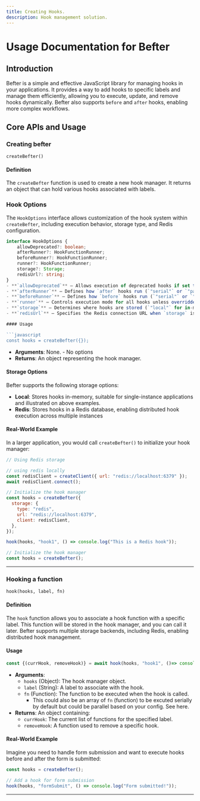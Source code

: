 ```yaml
---
title: Creating Hooks.
description: Hook management solution.
---
```


# Usage Documentation for Befter

## Introduction

Befter is a simple and effective JavaScript library for managing hooks in your applications. It provides a way to add hooks to specific labels and manage them efficiently, allowing you to execute, update, and remove hooks dynamically. Befter also supports `before` and `after` hooks, enabling more complex workflows.

## Core APIs and Usage

### Creating befter

`createBefter()`

#### Definition

The `createBefter` function is used to create a new hook manager. It returns an object that can hold various hooks associated with labels.

### Hook Options

The `HookOptions` interface allows customization of the hook system within `createBefter`, including execution behavior, storage type, and Redis configuration.

````typescript
interface HookOptions {
	allowDeprecated?: boolean;
	afterRunner?: HookFunctionRunner;
	beforeRunner?: HookFunctionRunner;
	runner?: HookFunctionRunner;
	storage?: Storage;
	redisUrl?: string;
}
- **`allowDeprecated`** – Allows execution of deprecated hooks if set to `true`.
- **`afterRunner`** – Defines how `after` hooks run (`"serial"` or `"parallel"`).
- **`beforeRunner`** – Defines how `before` hooks run (`"serial"` or `"parallel"`).
- **`runner`** – Controls execution mode for all hooks unless overridden (`"serial"` or `"parallel"`).
- **`storage`** – Determines where hooks are stored (`"local"` for in-memory, `"redis"` for Redis storage).
- **`redisUrl`** – Specifies the Redis connection URL when `storage` is set to `"redis"`.

#### Usage

```javascript
const hooks = createBefter({});
````

- **Arguments**: None. - No options
- **Returns**: An object representing the hook manager.

#### Storage Options

Befter supports the following storage options:

- **Local**: Stores hooks in-memory, suitable for single-instance applications and illustrated on above examples.
- **Redis**: Stores hooks in a Redis database, enabling distributed hook execution across multiple instances

#### Real-World Example

In a larger application, you would call `createBefter()` to initialize your hook manager:

```javascript
// Using Redis storage

// using redis locally
const redisClient = createClient({ url: "redis://localhost:6379" });
await redisClient.connect();

// Initialize the hook manager
const hooks = createBefter({
  storage: {
    type: "redis",
    url: "redis://localhost:6379",
    client: redisClient,
  },
});

hook(hooks, "hook1", () => console.log("This is a Redis hook"));
```

```javascript
// Initialize the hook manager
const hooks = createBefter();
```

---

### Hooking a function

`hook(hooks, label, fn)`

#### Definition

The `hook` function allows you to associate a hook function with a specific label. This function will be stored in the hook manager, and you can call it later. Befter supports multiple storage backends, including Redis, enabling distributed hook management.

#### Usage

```javascript
const {(currHook, removeHook)} = await hook(hooks, "hook1", ()=> console.log("This is a hook"), );
```

- **Arguments**:
  - `hooks` (Object): The hook manager object.
  - `label` (String): A label to associate with the hook.
  - `fn` (Function): The function to be executed when the hook is called.
    - This could also be an array of `fn` (function) to be excuted serially by default but could be parallel based on your config. See here.
- **Returns**: An object containing:
  - `currHook`: The current list of functions for the specified label.
  - `removeHook`: A function used to remove a specific hook.

#### Real-World Example

Imagine you need to handle form submission and want to execute hooks before and after the form is submitted:

```javascript
const hooks = createBefter();

// Add a hook for form submission
hook(hooks, "formSubmit", () => console.log("Form submitted!"));
```

---
